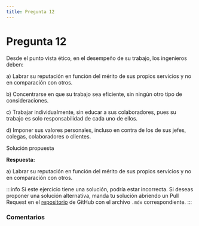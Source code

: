 ```yaml
---
title: Pregunta 12
---
```



# Pregunta 12

<div className="exercise">
Desde el punto vista ético, en el desempeño de su trabajo, los ingenieros deben:

a) Labrar su reputación en función del mérito de sus propios servicios y no en comparación
con otros.

b) Concentrarse en que su trabajo sea eficiente, sin ningún otro tipo de consideraciones.

c) Trabajar individualmente, sin educar a sus colaboradores, pues su trabajo es solo
responsabilidad de cada uno de ellos.

d) Imponer sus valores personales, incluso en contra de los de sus jefes, colegas,
colaboradores o clientes.
</div>

<MDXDetails>
<summary>Solución propuesta</summary>

<div className="exercise">

**Respuesta:**

a) Labrar su reputación en función del mérito de sus propios servicios y no en comparación
con otros.
</div>

:::info
Si este ejercicio tiene una solución, podría estar incorrecta. Si deseas proponer una solución alternativa, manda tu solución abriendo
un Pull Request en el [repositorio](https://github.com/crow-rojas/apuntes-fundamentals/pulls) de GitHub con el archivo
`.mdx` correspondiente.
:::

</MDXDetails>

### Comentarios

<Disqus
  url="https://crow-rojas.github.io/apuntes-fundamentals/docs/engineering/ethics/exercises/2017-2/p12"
  identifier="docs/engineering/ethics/exercises/2017-2/p12"
  title="2017-2 Ética - Pregunta 12"
/>
